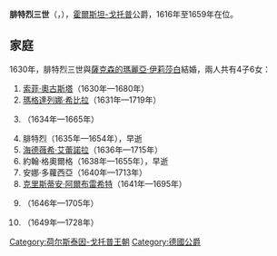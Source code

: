 {{Multiple issues|
{{Expand language|1=en|time=2021-01-06T08:31:48+00:00}}
{{Unreferenced|time=2021-01-06T08:31:48+00:00}}
}}
{{Infobox noble
| name         = 腓特烈三世
| title        = 霍爾斯坦-戈托普公爵
| image        = Frederick III, Duke of Holstein-Gottorp by David Klöcker Ehrenstrahl (crop).jpg
| birth_date   = {{birth_date|1597|12|22|df=yes}}
| birth_place  = [[戈托爾夫城堡|戈托爾夫城堡]]
| death_date   = {{death date and age|1659|8|10|1597|12|22|df=yes}}
| death_place  = [[滕寧|滕寧]]
| burial_place = [[什勒斯維希主教座堂|什勒斯維希主教座堂]]
| noble family = [[霍爾斯坦-戈托普王朝|霍爾斯坦-戈托普王朝]]
| father       = [[約翰·阿道夫_(霍爾斯坦-戈托普)|約翰·阿道夫]]
| mother       = [[丹麥的奧古斯塔|丹麥的奧古斯塔]]
}}
'''腓特烈三世'''（{{lang-de|Friedrich III.}}，{{bd|1597年|12月22日|1659年|8月10日}}），[[霍爾斯坦-戈托普王朝|霍爾斯坦-戈托普]]公爵，1616年至1659年在位。

== 家庭 ==
1630年，腓特烈三世與[[薩克森的瑪麗亞·伊莉莎白|薩克森的瑪麗亞·伊莉莎白]]結婚，兩人共有4子6女：
# [[索菲·奧古斯塔_(霍爾斯坦-戈托普)|索菲·奧古斯塔]]（1630年—1680年）
# [[瑪格達列娜·希比拉_(霍爾斯坦-戈托普)|瑪格達列娜·希比拉]]（1631年—1719年）
# {{le|瑪麗·伊莉莎白 (霍爾斯坦-戈托普)|Maria Elisabeth of Holstein-Gottorp|瑪麗·伊莉莎白}}（1634年—1665年）
# 腓特烈（1635年—1654年），早逝
# [[海德薇希·艾蕾諾拉_(霍爾斯坦-戈托普)|海德薇希·艾蕾諾拉]]（1636年—1715年）
# 約翰·格奧爾格（1638年—1655年），早逝
# 安娜·多蘿西亞（1640年—1713年）
# [[克里斯蒂安·阿爾布雷希特_(霍爾斯坦-戈托普)|克里斯蒂安·阿爾布雷希特]]（1641年—1695年）
# {{link-de|奧古斯特·腓特烈 (霍爾斯坦-戈托普)|August Friedrich von Schleswig-Holstein-Gottorf|奧古斯特·腓特烈}}（1646年—1705年）
# {{le|奧古斯塔·瑪麗亞 (霍爾斯坦-戈托普)|Augusta Marie of Holstein-Gottorp|奧古斯塔·瑪麗亞}}（1649年—1728年）

[[Category:荷尔斯泰因-戈托普王朝|Category:荷尔斯泰因-戈托普王朝]]
[[Category:德國公爵|Category:德國公爵]]